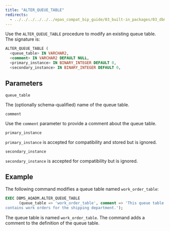 ```yaml
---
title: "ALTER_QUEUE_TABLE"
redirects:
  - ../../../../../../epas_compat_bip_guide/03_built-in_packages/03_dbms_aqadm/02_alter_queue_table #generated for docs/epas/reorg-role-use-case-mode
---
```


Use the `ALTER_QUEUE_TABLE` procedure to modify an existing queue table. The signature is:

```sql
ALTER_QUEUE_TABLE (
  <queue_table> IN VARCHAR2,
  <comment> IN VARCHAR2 DEFAULT NULL,
  <primary_instance> IN BINARY_INTEGER DEFAULT 0,
  <secondary_instance> IN BINARY_INTEGER DEFAULT 0,
```

## Parameters

`queue_table`

 The (optionally schema-qualified) name of the queue table.

`comment`

 Use the `comment` parameter to provide a comment about the queue table.

`primary_instance`

 `primary_instance` is accepted for compatibility and stored but is ignored.

`secondary_instance`

 `secondary_instance` is accepted for compatibility but is ignored.

## Example

The following command modifies a queue table named `work_order_table`:

```sql
EXEC DBMS_AQADM.ALTER_QUEUE_TABLE
      (queue_table => 'work_order_table', comment => 'This queue table
contains work orders for the shipping department.');
```

The queue table is named `work_order_table`. The command adds a comment to the definition of the queue table.

